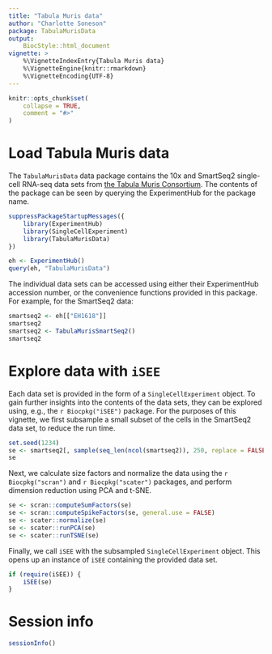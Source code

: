 ```yaml
---
title: "Tabula Muris data"
author: "Charlotte Soneson"
package: TabulaMurisData
output: 
    BiocStyle::html_document
vignette: >
    %\VignetteIndexEntry{Tabula Muris data}
    %\VignetteEngine{knitr::rmarkdown}
    %\VignetteEncoding{UTF-8}
---
```


```r
knitr::opts_chunk$set(
    collapse = TRUE,
    comment = "#>"
)
```

# Load Tabula Muris data

The `TabulaMurisData` data package contains the 10x and SmartSeq2 single-cell
RNA-seq data sets from [the Tabula Muris
Consortium](http://tabula-muris.ds.czbiohub.org/). The contents of the package
can be seen by querying the ExperimentHub for the package name.

```r
suppressPackageStartupMessages({
    library(ExperimentHub)
    library(SingleCellExperiment)
    library(TabulaMurisData)
})

eh <- ExperimentHub()
query(eh, "TabulaMurisData")
```

The individual data sets can be accessed using either their ExperimentHub
accession number, or the convenience functions provided in this package. For
example, for the SmartSeq2 data:

```r
smartseq2 <- eh[["EH1618"]]
smartseq2
smartseq2 <- TabulaMurisSmartSeq2()
smartseq2
```

# Explore data with `iSEE`

Each data set is provided in the form of a `SingleCellExperiment` object. To
gain further insights into the contents of the data sets, they can be explored
using, e.g., the `r Biocpkg("iSEE")` package. For the purposes of this vignette,
we first subsample a small subset of the cells in the SmartSeq2 data set, to
reduce the run time.

```r
set.seed(1234)
se <- smartseq2[, sample(seq_len(ncol(smartseq2)), 250, replace = FALSE)]
se
```

Next, we calculate size factors and normalize the data using the 
`r Biocpkg("scran")` and `r Biocpkg("scater")` packages, and  perform dimension
reduction using PCA and t-SNE.

```r
se <- scran::computeSumFactors(se)
se <- scran::computeSpikeFactors(se, general.use = FALSE)
se <- scater::normalize(se)
se <- scater::runPCA(se)
se <- scater::runTSNE(se)
```

Finally, we call `iSEE` with the subsampled `SingleCellExperiment` object. This
opens up an instance of `iSEE` containing the provided data set.

```r
if (require(iSEE)) {
    iSEE(se)
}
```

# Session info

```r
sessionInfo()
```

